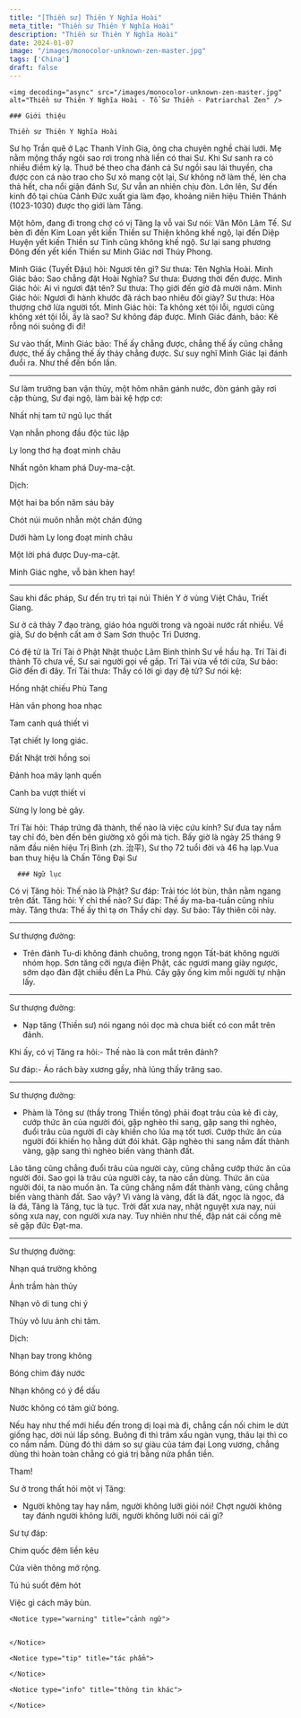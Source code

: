 ```yaml
---
title: "[Thiền sư] Thiên Y Nghĩa Hoài"
meta_title: "Thiền sư Thiên Y Nghĩa Hoài"
description: "Thiền sư Thiên Y Nghĩa Hoài"
date: 2024-01-07
image: "/images/monocolor-unknown-zen-master.jpg"
tags: ['China']
draft: false
---
```


<div className="grid xl:grid-cols-8 lg:grid-cols-8 md:grid-cols-2 sm:grid-cols-2 xs:grid-cols-1 gap-8 bg-body dark:bg-darkmode-body">

  <div className="lg:col-span-3 md:col-span-1">

    <img decoding="async" src="/images/monocolor-unknown-zen-master.jpg" alt="Thiền sư Thiên Y Nghĩa Hoài - Tổ Sư Thiền - Patriarchal Zen" />

    ### Giới thiệu

    Thiền sư Thiên Y Nghĩa Hoài
Sư họ Trần quê ở Lạc Thanh Vĩnh Gia, ông cha chuyên nghề chài lưới. Mẹ nằm mộng thấy ngôi sao rơi trong nhà liền có thai Sư. Khi Sư sanh ra có nhiều điềm kỳ lạ. Thuở bé theo cha đánh cá Sư ngồi sau lái thuyền, cha được con cá nào trao cho Sư xỏ mang cột lại, Sư không nỡ làm thế, lén cha thả hết, cha nổi giận đánh Sư, Sư vẫn an nhiên chịu đòn. Lớn lên, Sư đến kinh đô tại chùa Cảnh Đức xuất gia làm đạo, khoảng niên hiệu Thiên Thánh (1023-1030) được thọ giới làm Tăng. 

Một hôm, đang đi trong chợ có vị Tăng lạ vỗ vai Sư nói: Vân Môn Lâm Tế. Sư bèn đi đến Kim Loan yết kiến Thiền sư Thiện không khế ngộ, lại đến Diệp Huyện yết kiến Thiền sư Tỉnh cũng không khế ngộ. Sư lại sang phương Đông đến yết kiến Thiền sư Minh Giác nơi Thúy Phong.

Minh Giác (Tuyết Đậu) hỏi: Ngươi tên gì? Sư thưa: Tên Nghĩa Hoài. Minh Giác bảo: Sao chẳng đặt Hoài Nghĩa? Sư thưa: Đương thời đến được. Minh Giác hỏi: Ai vì ngươi đặt tên? Sư thưa: Thọ giới đến giờ đã mười năm. Minh Giác hỏi: Ngươi đi hành khước đã rách bao nhiêu đôi giày? Sư thưa: Hòa thượng chớ lừa người tốt. Minh Giác hỏi: Ta không xét tội lỗi, ngươi cũng không xét tội lỗi, ấy là sao? Sư không đáp được. Minh Giác đánh, bảo: Kẻ rỗng nói suông đi đi!

Sư vào thất, Minh Giác bảo: Thế ấy chẳng được, chẳng thế ấy cũng chẳng được, thế ấy chẳng thế ấy thảy chẳng được. Sư suy nghĩ Minh Giác lại đánh đuổi ra. Như thế đến bốn lần.

***

Sư làm trưởng ban vận thủy, một hôm nhân gánh nước, đòn gánh gãy rơi cặp thùng, Sư đại ngộ, làm bài kệ hợp cơ:

 Nhất nhị tam tứ ngũ lục thất

 Vạn nhẫn phong đầu độc túc lập

 Ly long thơ hạ đoạt minh châu

 Nhất ngôn kham phá Duy-ma-cật.

Dịch:

 Một hai ba bốn năm sáu bảy

 Chót núi muôn nhẫn một chân đứng

 Dưới hàm Ly long đoạt minh châu

 Một lời phá được Duy-ma-cật.


 Minh Giác nghe, vỗ bàn khen hay!

***

Sau khi đắc pháp, Sư đến trụ trì tại núi Thiên Y ở vùng Việt Châu, Triết Giang. 

Sư ở cả thảy 7 đạo tràng, giáo hóa người trong và ngoài nước rất nhiều. Về già, Sư do bệnh cất am ở Sam Sơn thuộc Trì Dương. 

Có đệ tử là Trí Tài ở Phật Nhật thuộc Lâm Bình thỉnh Sư về hầu hạ. Trí Tài đi thành Tô chưa về, Sư sai người gọi về gấp. Trí Tài vừa về tới cửa, Sư bảo: Giờ đến đi đây. Trí Tài thưa: Thầy có lời gì dạy đệ tử? Sư nói kệ:

 Hồng nhật chiếu Phù Tang

 Hàn vân phong hoa nhạc

 Tam canh quá thiết vi

 Tạt chiết ly long giác.

 Đất Nhật trời hồng soi

 Đảnh hoa mây lạnh quến

 Canh ba vượt thiết vi

 Sừng ly long bẻ gãy.

Trí Tài hỏi: Tháp trứng đã thành, thế nào là việc cứu kính? Sư đưa tay nắm tay chỉ đó, bèn đến bên giường xô gối mà tịch.
Bấy giờ là ngày 25 tháng 9 năm đầu niên hiệu Trị Bình (zh. 治平), Sư thọ 72 tuổi đời và 46 hạ lạp.Vua ban thuỵ hiệu là Chấn Tông Đại Sư

  </div>

  <div className="lg:col-span-5 md:col-span-1">

      ### Ngữ lục

Có vị Tăng hỏi: Thế nào là Phật? Sư đáp: Trải tóc lót bùn, thân nằm ngang trên đất. Tăng hỏi: Ý chỉ thế nào? Sư đáp: Thế ấy ma-ba-tuần cũng nhíu mày. Tăng thưa: Thế ấy thì tạ ơn Thầy chỉ dạy. Sư bảo: Tây thiên cõi này.

***

Sư thượng đường:

- Trên đảnh Tu-di không đánh chuông, trong ngọn Tất-bát không người nhóm họp. Sơn tăng cỡi ngựa điện Phật, các ngươi mang giày ngược, sớm dạo đàn đặt chiều đến La Phủ. Cây gậy ống kim mỗi người tự nhận lấy.

***

Sư thượng đường:

- Nạp tăng (Thiền sư) nói ngang nói dọc mà chưa biết có con mắt trên đảnh.

Khi ấy, có vị Tăng ra hỏi:- Thế nào là con mắt trên đảnh?

Sư đáp:- Áo rách bày xương gầy, nhà lủng thấy trăng sao.

***

Sư thượng đường:

- Phàm là Tông sư (thầy trong Thiền tông) phải đoạt trâu của kẻ đi cày, cướp thức ăn của người đói, gặp nghèo thì sang, gặp sang thì nghèo, đuổi trâu của người đi cày khiến cho lúa mạ tốt tươi. Cướp thức ăn của người đói khiến họ hằng dứt đói khát. Gặp nghèo thì sang nắm đất thành vàng, gặp sang thì nghèo biến vàng thành đất.

Lão tăng cũng chẳng đuổi trâu của người cày, cũng chẳng cướp thức ăn của người đói. Sao gọi là trâu của người cày, ta nào cần dùng. Thức ăn của người đói, ta nào muốn ăn. Ta cũng chẳng nắm đất thành vàng, cũng chẳng biến vàng thành đất. Sao vậy? Vì vàng là vàng, đất là đất, ngọc là ngọc, đá là đá, Tăng là Tăng, tục là tục. Trời đất xưa nay, nhật nguyệt xưa nay, núi sông xưa nay, con người xưa nay. Tuy nhiên như thế, đập nát cái cổng mê sẽ gặp đức Đạt-ma.

***

Sư thượng đường:

 Nhạn quá trường không

 Ảnh trầm hàn thủy

 Nhạn vô di tung chi ý

 Thủy vô lưu ảnh chi tâm.

Dịch:

 Nhạn bay trong không

 Bóng chìm đáy nước

 Nhạn không có ý để dấu

 Nước không có tâm giữ bóng.

Nếu hay như thế mới hiểu đến trong dị loại mà đi, chẳng cần nối chim le dứt giống hạc, dời núi lấp sông. Buông đi thì trăm xấu ngàn vụng, thâu lại thì co co nắm nắm. Dùng đó thì dám so sự giàu của tám đại Long vương, chẳng dùng thì hoàn toàn chẳng có giá trị bằng nửa phần tiền.

Tham!

Sư ở trong thất hỏi một vị Tăng:

- Người không tay hay nắm, người không lưỡi giỏi nói! Chợt người không tay đánh người không lưỡi, người không lưỡi nói cái gì?

Sư tự đáp:

 Chim quốc đêm liền kêu 

 Cửa viên thông mở rộng.
 
 

 Tú hú suốt đêm hót

 Việc gì cách mây bùn.



    <Notice type="warning" title="cảnh ngữ">


    </Notice>

    <Notice type="tip" title="tác phẩm">

    </Notice>

    <Notice type="info" title="thông tin khác">

    </Notice>

  </div>

</div>
